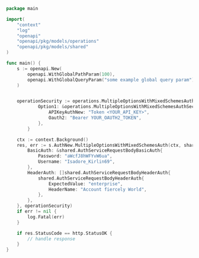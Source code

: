 ```go showLineNumbers copy filename="Multiple Options With Mixed Schemes Auth usage example"
package main

import(
	"context"
	"log"
	"openapi"
	"openapi/pkg/models/operations"
	"openapi/pkg/models/shared"
)

func main() {
    s := openapi.New(
        openapi.WithGlobalPathParam(100),
        openapi.WithGlobalQueryParam("some example global query param"),
    )


    operationSecurity := operations.MultipleOptionsWithMixedSchemesAuthSecurity{
            Option1: &operations.MultipleOptionsWithMixedSchemesAuthSecurityOption1{
                APIKeyAuthNew: "Token <YOUR_API_KEY>",
                Oauth2: "Bearer YOUR_OAUTH2_TOKEN",
            },
        }

    ctx := context.Background()
    res, err := s.AuthNew.MultipleOptionsWithMixedSchemesAuth(ctx, shared.AuthServiceRequestBody{
        BasicAuth: &shared.AuthServiceRequestBodyBasicAuth{
            Password: "aWcfJ8hWFYvW6ua",
            Username: "Isadore_Kirlin69",
        },
        HeaderAuth: []shared.AuthServiceRequestBodyHeaderAuth{
            shared.AuthServiceRequestBodyHeaderAuth{
                ExpectedValue: "enterprise",
                HeaderName: "Account fiercely World",
            },
        },
    }, operationSecurity)
    if err != nil {
        log.Fatal(err)
    }

    if res.StatusCode == http.StatusOK {
        // handle response
    }
}
```
